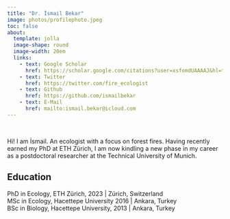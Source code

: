 ```yaml
---
title: "Dr. İsmail Bekar"
image: photos/profilephoto.jpeg
toc: false
about: 
  template: jolla
  image-shape: round
  image-width: 20em
  links:
    - text: Google Scholar
      href: https://scholar.google.com/citations?user=xsfomdUAAAAJ&hl=tr
    - text: Twitter
      href: https://twitter.com/fire_ecologist
    - text: Github
      href: https://github.com/ismailbekar
    - text: E-Mail
      href: mailto:ismail.bekar@icloud.com
---
```


 

Hi! I am İsmail. An ecologist with a focus on forest fires. Having recently earned my PhD at ETH Zürich, I am now kindling a new phase in my career as a postdoctoral researcher at the Technical University of Munich.

## Education

PhD in Ecology, ETH Zürich, 2023 \| Zürich, Switzerland\
MSc in Ecology, Hacettepe University 2016 \| Ankara, Turkey\
BSc in Biology, Hacettepe University, 2013 \| Ankara, Turkey

